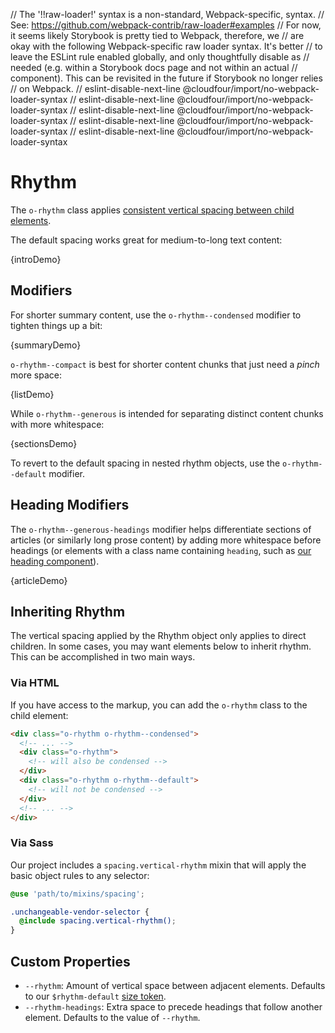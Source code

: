 // The '!!raw-loader!' syntax is a non-standard, Webpack-specific, syntax.
// See: https://github.com/webpack-contrib/raw-loader#examples
// For now, it seems likely Storybook is pretty tied to Webpack, therefore, we
// are okay with the following Webpack-specific raw loader syntax. It's better
// to leave the ESLint rule enabled globally, and only thoughtfully disable as
// needed (e.g. within a Storybook docs page and not within an actual
// component). This can be revisited in the future if Storybook no longer relies
// on Webpack.
// eslint-disable-next-line @cloudfour/import/no-webpack-loader-syntax
// eslint-disable-next-line @cloudfour/import/no-webpack-loader-syntax
// eslint-disable-next-line @cloudfour/import/no-webpack-loader-syntax
// eslint-disable-next-line @cloudfour/import/no-webpack-loader-syntax
// eslint-disable-next-line @cloudfour/import/no-webpack-loader-syntax

<Meta title="Objects/Rhythm" />

# Rhythm

The `o-rhythm` class applies [consistent vertical spacing between child elements](https://alistapart.com/article/axiomatic-css-and-lobotomized-owls/).

The default spacing works great for medium-to-long text content:

<Canvas>
  <Story
    name="Default"
    parameters={{ docs: { source: { code: introDemoSource } } }}
  >
    {introDemo}
  </Story>
</Canvas>

## Modifiers

For shorter summary content, use the `o-rhythm--condensed` modifier to tighten things up a bit:

<Canvas>
  <Story
    name="Condensed"
    parameters={{ docs: { source: { code: summaryDemoSource } } }}
  >
    {summaryDemo}
  </Story>
</Canvas>

`o-rhythm--compact` is best for shorter content chunks that just need a _pinch_ more space:

<Canvas>
  <Story
    name="Compact"
    parameters={{ docs: { source: { code: listDemoSource } } }}
  >
    {listDemo}
  </Story>
</Canvas>

While `o-rhythm--generous` is intended for separating distinct content chunks with more whitespace:

<Canvas>
  <Story
    name="Generous"
    parameters={{ docs: { source: { code: sectionsDemoSource } } }}
  >
    {sectionsDemo}
  </Story>
</Canvas>

To revert to the default spacing in nested rhythm objects, use the `o-rhythm--default` modifier.

## Heading Modifiers

The `o-rhythm--generous-headings` modifier helps differentiate sections of articles (or similarly long prose content) by adding more whitespace before headings (or elements with a class name containing `heading`, such as [our heading component](/docs/components-heading--levels#heading)).

<!--
This example isn't inlined so any media queries affecting the container will
behave as expected.
-->

<Canvas>
  <Story
    name="Generous Headings"
    inline={false}
    parameters={{ docs: { source: { code: articleDemoSource } } }}
  >
    {articleDemo}
  </Story>
</Canvas>

## Inheriting Rhythm

The vertical spacing applied by the Rhythm object only applies to direct children. In some cases, you may want elements below to inherit rhythm. This can be accomplished in two main ways.

### Via HTML

If you have access to the markup, you can add the `o-rhythm` class to the child element:

```html
<div class="o-rhythm o-rhythm--condensed">
  <!-- ... -->
  <div class="o-rhythm">
    <!-- will also be condensed -->
  </div>
  <div class="o-rhythm o-rhythm--default">
    <!-- will not be condensed -->
  </div>
  <!-- ... -->
</div>
```

### Via Sass

Our project includes a `spacing.vertical-rhythm` mixin that will apply the basic object rules to any selector:

```scss
@use 'path/to/mixins/spacing';

.unchangeable-vendor-selector {
  @include spacing.vertical-rhythm();
}
```

## Custom Properties

- `--rhythm`: Amount of vertical space between adjacent elements. Defaults to our `$rhythm-default` [size token](/docs/design-tokens-size--page#rhythm).
- `--rhythm-headings`: Extra space to precede headings that follow another element. Defaults to the value of `--rhythm`.
